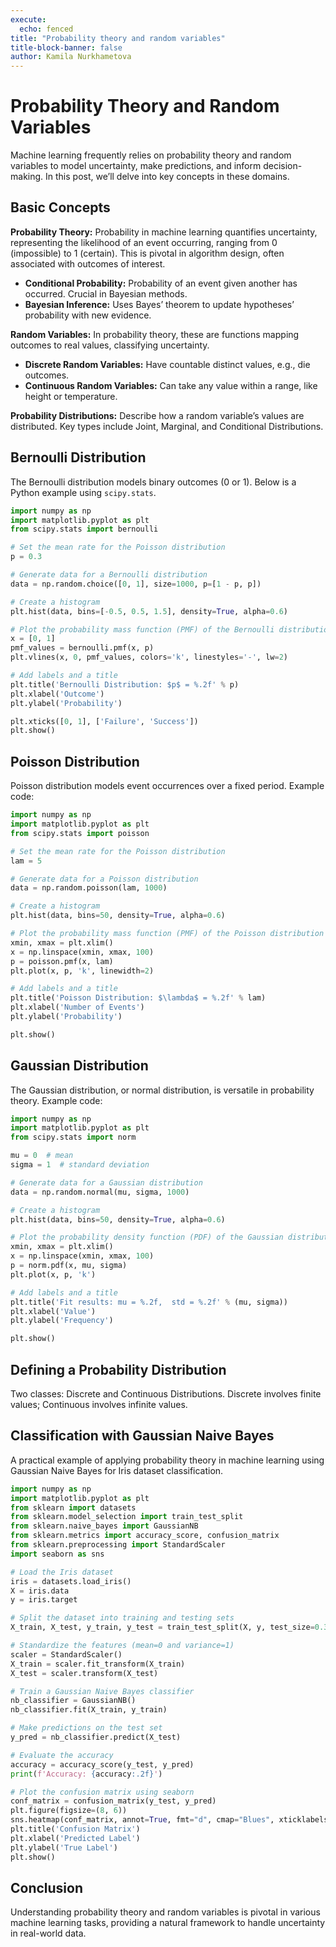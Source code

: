 ```yaml
---
execute:
  echo: fenced
title: "Probability theory and random variables"
title-block-banner: false
author: Kamila Nurkhametova
---
```


# Probability Theory and Random Variables

Machine learning frequently relies on probability theory and random variables to model uncertainty, make predictions, and inform decision-making. In this post, we'll delve into key concepts in these domains.

## Basic Concepts

**Probability Theory:**
Probability in machine learning quantifies uncertainty, representing the likelihood of an event occurring, ranging from 0 (impossible) to 1 (certain). This is pivotal in algorithm design, often associated with outcomes of interest.

- **Conditional Probability:** Probability of an event given another has occurred. Crucial in Bayesian methods.
- **Bayesian Inference:** Uses Bayes' theorem to update hypotheses' probability with new evidence.


**Random Variables:**
In probability theory, these are functions mapping outcomes to real values, classifying uncertainty.

- **Discrete Random Variables:** Have countable distinct values, e.g., die outcomes.
- **Continuous Random Variables:** Can take any value within a range, like height or temperature.

**Probability Distributions:**
Describe how a random variable's values are distributed. Key types include Joint, Marginal, and Conditional Distributions.

## Bernoulli Distribution

The Bernoulli distribution models binary outcomes (0 or 1). Below is a Python example using `scipy.stats`.

```python
import numpy as np
import matplotlib.pyplot as plt
from scipy.stats import bernoulli

# Set the mean rate for the Poisson distribution
p = 0.3

# Generate data for a Bernoulli distribution
data = np.random.choice([0, 1], size=1000, p=[1 - p, p])

# Create a histogram
plt.hist(data, bins=[-0.5, 0.5, 1.5], density=True, alpha=0.6)

# Plot the probability mass function (PMF) of the Bernoulli distribution
x = [0, 1]
pmf_values = bernoulli.pmf(x, p)
plt.vlines(x, 0, pmf_values, colors='k', linestyles='-', lw=2)

# Add labels and a title
plt.title('Bernoulli Distribution: $p$ = %.2f' % p)
plt.xlabel('Outcome')
plt.ylabel('Probability')

plt.xticks([0, 1], ['Failure', 'Success'])
plt.show()

```

## Poisson Distribution

Poisson distribution models event occurrences over a fixed period. Example code:

```python
import numpy as np
import matplotlib.pyplot as plt
from scipy.stats import poisson

# Set the mean rate for the Poisson distribution
lam = 5

# Generate data for a Poisson distribution
data = np.random.poisson(lam, 1000)

# Create a histogram
plt.hist(data, bins=50, density=True, alpha=0.6)

# Plot the probability mass function (PMF) of the Poisson distribution
xmin, xmax = plt.xlim()
x = np.linspace(xmin, xmax, 100)
p = poisson.pmf(x, lam)
plt.plot(x, p, 'k', linewidth=2)

# Add labels and a title
plt.title('Poisson Distribution: $\lambda$ = %.2f' % lam)
plt.xlabel('Number of Events')
plt.ylabel('Probability')

plt.show()

```

## Gaussian Distribution

The Gaussian distribution, or normal distribution, is versatile in probability theory. Example code:

```python
import numpy as np
import matplotlib.pyplot as plt
from scipy.stats import norm

mu = 0  # mean
sigma = 1  # standard deviation

# Generate data for a Gaussian distribution
data = np.random.normal(mu, sigma, 1000)

# Create a histogram
plt.hist(data, bins=50, density=True, alpha=0.6)

# Plot the probability density function (PDF) of the Gaussian distribution
xmin, xmax = plt.xlim()
x = np.linspace(xmin, xmax, 100)
p = norm.pdf(x, mu, sigma)
plt.plot(x, p, 'k')

# Add labels and a title
plt.title('Fit results: mu = %.2f,  std = %.2f' % (mu, sigma))
plt.xlabel('Value')
plt.ylabel('Frequency')

plt.show()

```

## Defining a Probability Distribution

Two classes: Discrete and Continuous Distributions. Discrete involves finite values; Continuous involves infinite values.

## Classification with Gaussian Naive Bayes

A practical example of applying probability theory in machine learning using Gaussian Naive Bayes for Iris dataset classification.

```python
import numpy as np
import matplotlib.pyplot as plt
from sklearn import datasets
from sklearn.model_selection import train_test_split
from sklearn.naive_bayes import GaussianNB
from sklearn.metrics import accuracy_score, confusion_matrix
from sklearn.preprocessing import StandardScaler
import seaborn as sns

# Load the Iris dataset
iris = datasets.load_iris()
X = iris.data
y = iris.target

# Split the dataset into training and testing sets
X_train, X_test, y_train, y_test = train_test_split(X, y, test_size=0.3, random_state=42)

# Standardize the features (mean=0 and variance=1)
scaler = StandardScaler()
X_train = scaler.fit_transform(X_train)
X_test = scaler.transform(X_test)

# Train a Gaussian Naive Bayes classifier
nb_classifier = GaussianNB()
nb_classifier.fit(X_train, y_train)

# Make predictions on the test set
y_pred = nb_classifier.predict(X_test)

# Evaluate the accuracy
accuracy = accuracy_score(y_test, y_pred)
print(f'Accuracy: {accuracy:.2f}')

# Plot the confusion matrix using seaborn
conf_matrix = confusion_matrix(y_test, y_pred)
plt.figure(figsize=(8, 6))
sns.heatmap(conf_matrix, annot=True, fmt="d", cmap="Blues", xticklabels=iris.target_names, yticklabels=iris.target_names)
plt.title('Confusion Matrix')
plt.xlabel('Predicted Label')
plt.ylabel('True Label')
plt.show()

```

## Conclusion

Understanding probability theory and random variables is pivotal in various machine learning tasks, providing a natural framework to handle uncertainty in real-world data.
